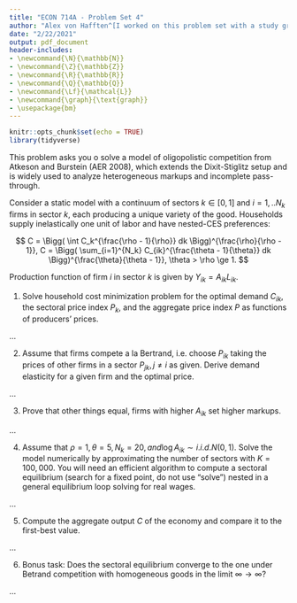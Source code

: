 ```yaml
---
title: "ECON 714A - Problem Set 4"
author: "Alex von Hafften^[I worked on this problem set with a study group of Michael Nattinger, Andrew Smith, and Ryan Mather. I also discussed problems with Sarah Bass, Emily Case, Danny Edgel, and Katherine Kwok.]"
date: "2/22/2021"
output: pdf_document
header-includes:
- \newcommand{\N}{\mathbb{N}}
- \newcommand{\Z}{\mathbb{Z}}
- \newcommand{\R}{\mathbb{R}}
- \newcommand{\Q}{\mathbb{Q}}
- \newcommand{\Lf}{\mathcal{L}}
- \newcommand{\graph}{\text{graph}}
- \usepackage{bm}
---
```


```r
knitr::opts_chunk$set(echo = TRUE)
library(tidyverse)
```

This problem asks you o  solve  a  model  of oligopolistic competition  from  Atkeson  and Burstein (AER 2008), which extends the Dixit-Stiglitz setup and is widely used to analyze heterogeneous markups and incomplete pass-through.

Consider a static model with a continuum of sectors $k\in[0,1]$ and $i= 1,..N_k$ firms in sector $k$, each producing a unique variety of the good.  Households supply inelastically one unit of labor and have nested-CES preferences:

$$
C = \Bigg( \int C_k^{\frac{\rho - 1}{\rho}} dk \Bigg)^{\frac{\rho}{\rho - 1}}, 
C = \Bigg( \sum_{i=1}^{N_k} C_{ik}^{\frac{\theta - 1}{\theta}} dk \Bigg)^{\frac{\theta}{\theta - 1}}, 
\theta > \rho \ge 1.
$$

Production function of firm $i$ in sector $k$ is given by $Y_{ik} = A_{ik} L_{ik}$.

1. Solve household cost minimization problem for the optimal demand $C_{ik}$, the sectoral price index $P_k$, and the aggregate price index $P$ as functions of producers’ prices.

...

2.  Assume that firms compete a la Bertrand, i.e. choose $P_{ik}$ taking the prices of other firms in a sector $P_{jk}, j\neq i$ as given.  Derive demand elasticity for a given firm and the optimal price.

...

3.  Prove that other things equal, firms with higher $A_{ik}$ set higher markups.

...

4.  Assume that $\rho=1 , \theta=  5,N_k=  20,  and \log A_{ik} \sim i.i.d. N(0,1)$.  Solve the model numerically by approximating the number of sectors with $K= 100,000$.  You will need an efficient algorithm to compute a sectoral equilibrium (search for a fixed point, do not use “solve”) nested in a general equilibrium loop solving for real wages.

...

5.  Compute the aggregate output $C$ of the economy and compare it to the first-best value.

...

6. Bonus task:  Does the sectoral equilibrium converge to the one under Betrand competition with homogeneous goods in the limit $\infty \to \infty$?

...

